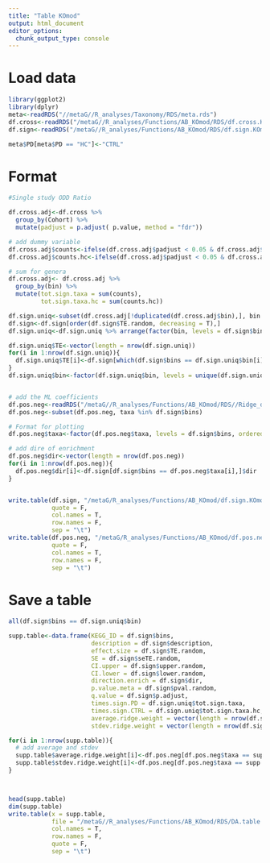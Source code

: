 ```yaml
---
title: "Table KOmod"
output: html_document
editor_options: 
  chunk_output_type: console
---
```

# Load data
```r
library(ggplot2)
library(dplyr)
meta<-readRDS("//metaG//R_analyses/Taxonomy/RDS/meta.rds")
df.cross<-readRDS("/metaG//R_analyses/Functions/AB_KOmod/RDS/df.cross.KOmod.rds")
df.sign<-readRDS("/metaG//R_analyses/Functions/AB_KOmod/RDS/df.sign.KOmod.rds")

meta$PD[meta$PD == "HC"]<-"CTRL"
```

# Format
```r

#Single study ODD Ratio 

df.cross.adj<-df.cross %>%
  group_by(Cohort) %>%
  mutate(padjust = p.adjust( p.value, method = "fdr"))

# add dummy variable
df.cross.adj$counts<-ifelse(df.cross.adj$padjust < 0.05 & df.cross.adj$estimate > 0, 1, 0)
df.cross.adj$counts.hc<-ifelse(df.cross.adj$padjust < 0.05 & df.cross.adj$estimate < 0, 1, 0)

# sum for genera
df.cross.adj<- df.cross.adj %>%
  group_by(bin) %>%
  mutate(tot.sign.taxa = sum(counts),
         tot.sign.taxa.hc = sum(counts.hc))

df.sign.uniq<-subset(df.cross.adj[!duplicated(df.cross.adj$bin),], bin %in% df.sign$bins)
df.sign<-df.sign[order(df.sign$TE.random, decreasing = T),]
df.sign.uniq<-df.sign.uniq %>% arrange(factor(bin, levels = df.sign$bins)) 

df.sign.uniq$TE<-vector(length = nrow(df.sign.uniq))
for(i in 1:nrow(df.sign.uniq)){
  df.sign.uniq$TE[i]<-df.sign[which(df.sign$bins == df.sign.uniq$bin[i]),]$TE.random
}
df.sign.uniq$bin<-factor(df.sign.uniq$bin, levels = unique(df.sign.uniq$bin))


# add the ML coefficients
df.pos.neg<-readRDS("/metaG//R_analyses/Functions/AB_KOmod/RDS//Ridge_df.pos.neg.rds")
df.pos.neg<-subset(df.pos.neg, taxa %in% df.sign$bins)

# Format for plotting
df.pos.neg$taxa<-factor(df.pos.neg$taxa, levels = df.sign$bins, ordered = T)

# add dire of enrichment 
df.pos.neg$dir<-vector(length = nrow(df.pos.neg))
for(i in 1:nrow(df.pos.neg)){
  df.pos.neg$dir[i]<-df.sign[df.sign$bins == df.pos.neg$taxa[i],]$dir
}


write.table(df.sign, "/metaG/R_analyses/Functions/AB_KOmod/df.sign.KOmod.txt",
            quote = F,
            col.names = T,
            row.names = F,
            sep = "\t")
write.table(df.pos.neg, "/metaG/R_analyses/Functions/AB_KOmod/df.pos.neg.KOmod.txt",
            quote = F,
            col.names = T,
            row.names = F,
            sep = "\t")
```


# Save a table
```r

all(df.sign$bins == df.sign.uniq$bin)

supp.table<-data.frame(KEGG_ID = df.sign$bins,
                       description = df.sign$description, 
                       effect.size = df.sign$TE.random,
                       SE = df.sign$seTE.random,
                       CI.upper = df.sign$upper.random,
                       CI.lower = df.sign$lower.random,
                       direction.enrich = df.sign$dir,
                       p.value.meta = df.sign$pval.random,
                       q.value = df.sign$p.adjust,
                       times.sign.PD = df.sign.uniq$tot.sign.taxa,
                       times.sign.CTRL = df.sign.uniq$tot.sign.taxa.hc,
                       average.ridge.weight = vector(length = nrow(df.sign)),
                       stdev.ridge.weight = vector(length = nrow(df.sign)))

for(i in 1:nrow(supp.table)){
  # add average and stdev
  supp.table$average.ridge.weight[i]<-df.pos.neg[df.pos.neg$taxa == supp.table$KEGG_ID[i],"average"][1,1] %>% unlist() *-1
  supp.table$stdev.ridge.weight[i]<-df.pos.neg[df.pos.neg$taxa == supp.table$KEGG_ID[i],"stdev"][1,1] %>% unlist()
}



head(supp.table)
dim(supp.table)
write.table(x = supp.table, 
            file = "/metaG//R_analyses/Functions/AB_KOmod/RDS/DA.table.complete.txt",
            col.names = T, 
            row.names = F, 
            quote = F,
            sep = "\t")
```
